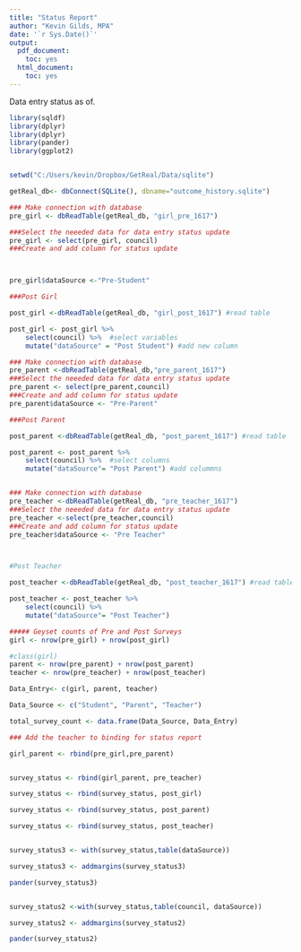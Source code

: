 ```yaml
---
title: "Status Report"
author: "Kevin Gilds, MPA"
date: '`r Sys.Date()`'
output:
  pdf_document:
    toc: yes
  html_document:
    toc: yes
---
```

Data entry status as of. 


```r
library(sqldf)
library(dplyr)
library(dplyr)
library(pander)
library(ggplot2)


setwd("C:/Users/kevin/Dropbox/GetReal/Data/sqlite")

getReal_db<- dbConnect(SQLite(), dbname="outcome_history.sqlite")


```

```r


### Make connection with database
pre_girl <- dbReadTable(getReal_db, "girl_pre_1617")

###Select the neeeded data for data entry status update
pre_girl <- select(pre_girl, council)
###Create and add column for status update



pre_girl$dataSource <-"Pre-Student"

```


```r

###Post Girl

post_girl <-dbReadTable(getReal_db, "girl_post_1617") #read table

post_girl <- post_girl %>%
    select(council) %>%  #select variables
    mutate("dataSource" = "Post Student") #add new column


```

```r

### Make connection with database
pre_parent <-dbReadTable(getReal_db,"pre_parent_1617")
###Select the neeeded data for data entry status update
pre_parent <- select(pre_parent,council)
###Create and add column for status update
pre_parent$dataSource <- "Pre-Parent"


```



```r

###Post Parent

post_parent <-dbReadTable(getReal_db, "post_parent_1617") #read table 

post_parent <- post_parent %>%
    select(council) %>%  #select columns
    mutate("dataSource"= "Post Parent") #add colummns



```

```r
### Make connection with database
pre_teacher <-dbReadTable(getReal_db, "pre_teacher_1617")
###Select the neeeded data for data entry status update
pre_teacher <-select(pre_teacher,council)
###Create and add column for status update
pre_teacher$dataSource <- "Pre Teacher"




```

```r

#Post Teacher

post_teacher <-dbReadTable(getReal_db, "post_teacher_1617") #read table from database

post_teacher <- post_teacher %>%
    select(council) %>%
    mutate("dataSource"= "Post Teacher")


```


```r
##### Geyset counts of Pre and Post Surveys
girl <- nrow(pre_girl) + nrow(post_girl)

#class(girl)
parent <- nrow(pre_parent) + nrow(post_parent)
teacher <- nrow(pre_teacher) + nrow(post_teacher)

```

```r
Data_Entry<- c(girl, parent, teacher)

Data_Source <- c("Student", "Parent", "Teacher")

total_survey_count <- data.frame(Data_Source, Data_Entry)


```


```r
### Add the teacher to binding for status report

girl_parent <- rbind(pre_girl,pre_parent)


survey_status <- rbind(girl_parent, pre_teacher)

survey_status <- rbind(survey_status, post_girl)

survey_status <- rbind(survey_status, post_parent)

survey_status <- rbind(survey_status, post_teacher)



```




```r

survey_status3 <- with(survey_status,table(dataSource))

survey_status3 <- addmargins(survey_status3)

pander(survey_status3)



```

```r

survey_status2 <-with(survey_status,table(council, dataSource))

survey_status2 <- addmargins(survey_status2)

pander(survey_status2)


```






